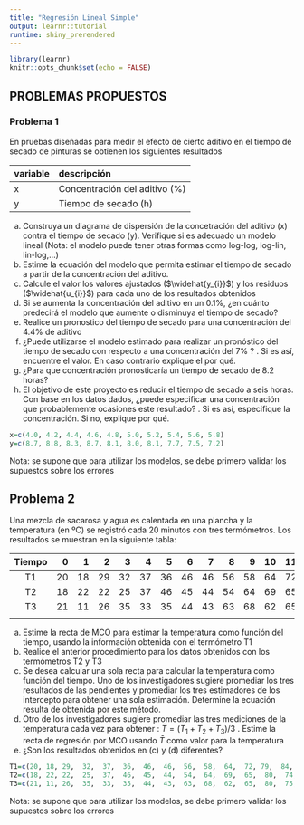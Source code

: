 ```yaml
---
title: "Regresión Lineal Simple"
output: learnr::tutorial
runtime: shiny_prerendered
---
```


```r
library(learnr)
knitr::opts_chunk$set(echo = FALSE)
```


## **PROBLEMAS PROPUESTOS**

### Problema 1

En pruebas diseñadas para medir el efecto de cierto aditivo en el tiempo de secado de pinturas se obtienen los siguientes resultados

| variable      | descripción                               |
|:------|:-------------------------------|
|x      |Concentración del aditivo  (%)  |  
|y      |Tiempo de secado (h)            |


a. Construya un diagrama de dispersión de la concetración del aditivo (x) contra el tiempo de secado (y). Verifique si es adecuado un modelo lineal (Nota: el modelo puede tener otras formas como log-log, log-lin, lin-log,...)
b. Estime la ecuación del modelo que permita estimar el tiempo de secado a partir de la concentración del aditivo.
c. Calcule el valor los valores ajustados ($\widehat{y_{i}}$) y los residuos ($\widehat{u_{i}}$) para cada uno de los resultados obtenidos
d. Si se aumenta la concentración del aditivo en un 0.1%, ¿en cuánto predecirá el modelo que aumente o disminuya el tiempo de secado?
e. Realice un pronostico del tiempo de secado para una concentración del 4.4% de aditivo
f. ¿Puede utilizarse el modelo estimado para realizar un pronóstico del tiempo de secado con respecto a una concentración del 7% ? . Si es así, encuentre el valor. En caso contrario explique el por qué.
g. ¿Para que concentración pronosticaría un tiempo de secado de 8.2 horas?
h. El objetivo de este proyecto es reducir el tiempo de secado a seis horas. Con base en los datos dados, ¿puede especificar una concentración que probablemente ocasiones este resultado? . Si es así, especifique la concentración. Si no, explique por qué.


```r
x=c(4.0, 4.2, 4.4, 4.6, 4.8, 5.0, 5.2, 5.4, 5.6, 5.8)
y=c(8.7, 8.8, 8.3, 8.7, 8.1, 8.0, 8.1, 7.7, 7.5, 7.2)
```

Nota: se supone que para utilizar los modelos, se debe primero validar los supuestos sobre los errores

## Problema 2

Una mezcla de sacarosa y agua es calentada en una plancha y la temperatura (en ºC) se registró cada 20 minutos con tres termómetros. Los resultados se muestran en la siguiente tabla:

|Tiempo   |   0|   1|   2|   3|   4|   5|   6|   7|   8|   9|  10|  11|  12|  13|  14|  15|  16|  17|  18|  19| 20 |
|:-------:|---:|---:|---:|---:|---:|---:|---:|---:|---:|---:|---:|---:|---:|---:|---:|---:|---:|---:|---:|---:|---:|
|T1       |  20|  18|  29|  32|  37|  36|  46|  46|  56|  58|  64|  72|  79|  84|  82|  87|  98| 103| 101| 103| 102|
|T2       |  18|  22|  22|  25|  37|  46|  45|  44|  54|  64|  69|  65|  80|  74|  87|  93|  90| 100|  98| 103| 103| 
|T3       |  21|  11|  26|  35|  33|  35|  44|  43|  63|  68|  62|  65|  80|  75|  78|  88|  91| 103| 109| 107| 104|
|         |    |    |    |    |    |    |    |    |    |    |    |    |    |    |    |    |    |    |    |    |    |

a. Estime la recta de MCO para estimar la temperatura como función del tiempo, usando la información obtenida con el termómetro T1
b. Realice el anterior procedimiento para los datos obtenidos con los termómetros T2 y T3
c. Se desea calcular una sola recta para calcular la temperatura como función del tiempo. Uno de los investigadores sugiere promediar los tres resultados de las pendientes y promediar los tres estimadores de los intercepto para obtener una sola estimación. Determine la ecuación resulta de obtenida por este método.
d. Otro de los investigadores sugiere promediar las tres mediciones de la temperatura cada vez para obtener : $\bar{T} =(T_{1}+T_{2}+T_{3})/3$ . Estime la recta de regresión por MCO usando $\bar{T}$ como valor para la temperatura
f. ¿Son los resultados obtenidos en (c) y (d) diferentes?


```r
T1=c(20, 18, 29,  32,  37,  36,  46,  46,  56,  58,  64,  72, 79,  84,  82,  87,  98, 103, 101, 103, 102)
T2=c(18, 22, 22,  25,  37,  46,  45,  44,  54,  64,  69,  65,  80,  74,  87,  93, 90, 100,  98, 103, 103) 
T3=c(21, 11, 26,  35,  33,  35,  44,  43,  63,  68,  62,  65,  80,  75,  78,  88,  91, 103, 109, 107, 104)
```


Nota: se supone que para utilizar los modelos, se debe primero validar los supuestos sobre los errores